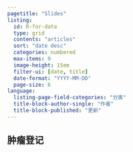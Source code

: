 ```yaml
---
pagetitle: "Slides"
listing:
  id: R-for-data
  type: grid
  contents: "articles"
  sort: "date desc"
  categories: numbered
  max-items: 9
  image-height: 15em
  filter-ui: [date, title]
  date-format: "YYYY-MM-DD"
  page-size: 6
language:
  listing-page-field-categories: "分类"
  title-block-author-single: "作者"
  title-block-published: "更新"
---
```


## 肿瘤登记
